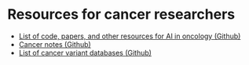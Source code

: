 # Resources for cancer researchers
- [List of code, papers, and other resources for AI in oncology (Github)](https://github.com/cbailes/awesome-ai-cancer)
- [Cancer notes (Github)](https://github.com/mdozmorov/Cancer_notes)
- [List of cancer variant databases (Github)](https://github.com/seandavi/awesome-cancer-variant-databases)

